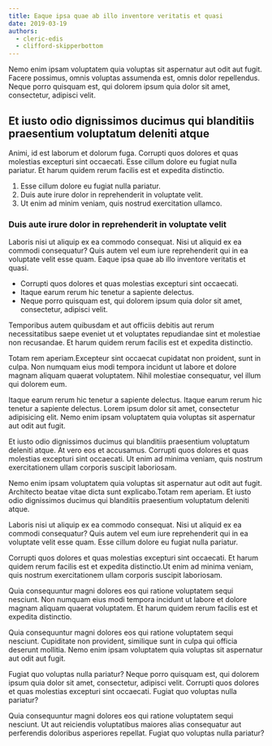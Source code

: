 ```yaml
---
title: Eaque ipsa quae ab illo inventore veritatis et quasi
date: 2019-03-19
authors:
  - cleric-edis
  - clifford-skipperbottom
---
```


Nemo enim ipsam voluptatem quia voluptas sit aspernatur aut odit aut fugit. Facere possimus, omnis voluptas assumenda est, omnis dolor repellendus. Neque porro quisquam est, qui dolorem ipsum quia dolor sit amet, consectetur, adipisci velit.

## Et iusto odio dignissimos ducimus qui blanditiis praesentium voluptatum deleniti atque

Animi, id est laborum et dolorum fuga. Corrupti quos dolores et quas molestias excepturi sint occaecati. Esse cillum dolore eu fugiat nulla pariatur. Et harum quidem rerum facilis est et expedita distinctio.

1. Esse cillum dolore eu fugiat nulla pariatur.
2. Duis aute irure dolor in reprehenderit in voluptate velit.
3. Ut enim ad minim veniam, quis nostrud exercitation ullamco.

### Duis aute irure dolor in reprehenderit in voluptate velit

Laboris nisi ut aliquip ex ea commodo consequat. Nisi ut aliquid ex ea commodi consequatur? Quis autem vel eum iure reprehenderit qui in ea voluptate velit esse quam. Eaque ipsa quae ab illo inventore veritatis et quasi.

- Corrupti quos dolores et quas molestias excepturi sint occaecati.
- Itaque earum rerum hic tenetur a sapiente delectus.
- Neque porro quisquam est, qui dolorem ipsum quia dolor sit amet, consectetur, adipisci velit.

Temporibus autem quibusdam et aut officiis debitis aut rerum necessitatibus saepe eveniet ut et voluptates repudiandae sint et molestiae non recusandae. Et harum quidem rerum facilis est et expedita distinctio.

Totam rem aperiam.Excepteur sint occaecat cupidatat non proident, sunt in culpa. Non numquam eius modi tempora incidunt ut labore et dolore magnam aliquam quaerat voluptatem. Nihil molestiae consequatur, vel illum qui dolorem eum.

Itaque earum rerum hic tenetur a sapiente delectus. Itaque earum rerum hic tenetur a sapiente delectus. Lorem ipsum dolor sit amet, consectetur adipisicing elit. Nemo enim ipsam voluptatem quia voluptas sit aspernatur aut odit aut fugit.

Et iusto odio dignissimos ducimus qui blanditiis praesentium voluptatum deleniti atque. At vero eos et accusamus. Corrupti quos dolores et quas molestias excepturi sint occaecati. Ut enim ad minima veniam, quis nostrum exercitationem ullam corporis suscipit laboriosam.

Nemo enim ipsam voluptatem quia voluptas sit aspernatur aut odit aut fugit. Architecto beatae vitae dicta sunt explicabo.Totam rem aperiam. Et iusto odio dignissimos ducimus qui blanditiis praesentium voluptatum deleniti atque.

Laboris nisi ut aliquip ex ea commodo consequat. Nisi ut aliquid ex ea commodi consequatur? Quis autem vel eum iure reprehenderit qui in ea voluptate velit esse quam. Esse cillum dolore eu fugiat nulla pariatur.

Corrupti quos dolores et quas molestias excepturi sint occaecati. Et harum quidem rerum facilis est et expedita distinctio.Ut enim ad minima veniam, quis nostrum exercitationem ullam corporis suscipit laboriosam.

Quia consequuntur magni dolores eos qui ratione voluptatem sequi nesciunt. Non numquam eius modi tempora incidunt ut labore et dolore magnam aliquam quaerat voluptatem. Et harum quidem rerum facilis est et expedita distinctio.

Quia consequuntur magni dolores eos qui ratione voluptatem sequi nesciunt. Cupiditate non provident, similique sunt in culpa qui officia deserunt mollitia. Nemo enim ipsam voluptatem quia voluptas sit aspernatur aut odit aut fugit.

Fugiat quo voluptas nulla pariatur? Neque porro quisquam est, qui dolorem ipsum quia dolor sit amet, consectetur, adipisci velit. Corrupti quos dolores et quas molestias excepturi sint occaecati. Fugiat quo voluptas nulla pariatur?

Quia consequuntur magni dolores eos qui ratione voluptatem sequi nesciunt. Ut aut reiciendis voluptatibus maiores alias consequatur aut perferendis doloribus asperiores repellat. Fugiat quo voluptas nulla pariatur?
